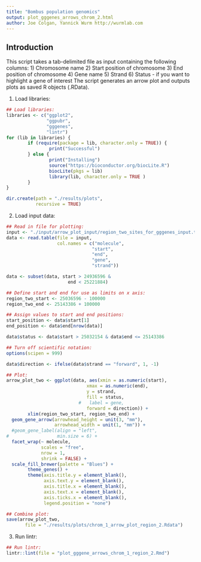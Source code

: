 ```yaml
---
title: "Bombus population genomics"
output: plot_gggenes_arrows_chrom_2.html
author: Joe Colgan, Yannick Wurm http://wurmlab.com
---
```


## Introduction
This script takes a tab-delimited file as input containing the following columns:
1) Chromosome name
2) Start position of chromosome
3) End position of chromosome
4) Gene name
5) Strand
6) Status - if you want to highlight a gene of interest
The script generates an arrow plot and outputs plots as saved R objects (.RData).  

1. Load libraries:  

```r
## Load libraries:
libraries <- c("ggplot2",
               "ggpubr",
               "gggenes",
               "lintr")
for (lib in libraries) {
        if (require(package = lib, character.only = TRUE)) {
                print("Successful")
        } else {
                print("Installing")
                source("https://bioconductor.org/biocLite.R")
                biocLite(pkgs = lib)
                library(lib, character.only = TRUE )
        }
}

dir.create(path = "./results/plots",
           recursive = TRUE)
```

2. Load input data:  

```r
## Read in file for plotting:
input <- "./input/arrow_plot_input/region_two_sites_for_gggenes_input.txt"
data <- read.table(file = input,
                   col.names = c("molecule",
                                "start",
                                "end",
                                "gene",
                                "strand"))

data <- subset(data, start > 24936596 &
                       end < 25221884)

## Define start and end for use as limits on x axis:
region_two_start <- 25036596 - 100000
region_two_end <- 25143386 + 100000

## Assign values to start and end positions:
start_position <- data$start[1]
end_position <- data$end[nrow(data)]

data$status <- data$start > 25032154 & data$end <= 25143386

## Turn off scientific notation:
options(scipen = 999)

data$direction <- ifelse(data$strand == "forward", 1, -1)

## Plot:
arrow_plot_two <- ggplot(data, aes(xmin = as.numeric(start),
                              xmax = as.numeric(end),
                              y = strand,
                              fill = status,
                           #   label = gene,
                              forward = direction)) +
        xlim(region_two_start, region_two_end) +
  geom_gene_arrow(arrowhead_height = unit(3, "mm"),
                  arrowhead_width = unit(1, "mm")) +
  #geom_gene_label(align = "left",
#                  min.size = 6) +
  facet_wrap(~ molecule,
             scales = "free",
             nrow = 1,
             shrink = FALSE) +
  scale_fill_brewer(palette = "Blues") +
        theme_genes() +
        theme(axis.title.y = element_blank(),
              axis.text.y = element_blank(),
              axis.title.x = element_blank(),
              axis.text.x = element_blank(),
              axis.ticks.x = element_blank(),
              legend.position = "none")

## Combine plot:
save(arrow_plot_two,
       file = "./results/plots/chrom_1_arrow_plot_region_2.Rdata")
```

3. Run lintr:  

```r
## Run lintr:
lintr::lint(file = "plot_gggene_arrows_chrom_1_region_2.Rmd")
```

